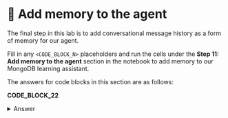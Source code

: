 # 👐 Add memory to the agent

The final step in this lab is to add conversational message history as a form of memory for our agent. 

Fill in any `<CODE_BLOCK_N>` placeholders and run the cells under the **Step 11: Add memory to the agent** section in the notebook to add memory to our MongoDB learning assistant.

The answers for code blocks in this section are as follows:

**CODE_BLOCK_22**

<details>
<summary>Answer</summary>
<div>
```python
{"configurable": {"thread_id": thread_id}}
```
</div>
</details>